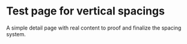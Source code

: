 
<Meta of={TestSpacingsStories} />

# Test page for vertical spacings

A simple detail page with real content to proof and finalize the spacing system.

<Canvas of={TestSpacingsStories.Example} />
